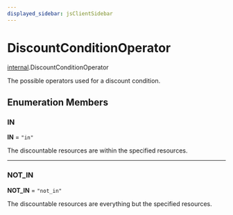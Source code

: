 ```yaml
---
displayed_sidebar: jsClientSidebar
---
```



# DiscountConditionOperator

[internal](../../modules/internal.mdx).DiscountConditionOperator

The possible operators used for a discount condition.

## Enumeration Members

### IN

 **IN** = ``"in"``

The discountable resources are within the specified resources.

___

### NOT\_IN

 **NOT\_IN** = ``"not_in"``

The discountable resources are everything but the specified resources.
